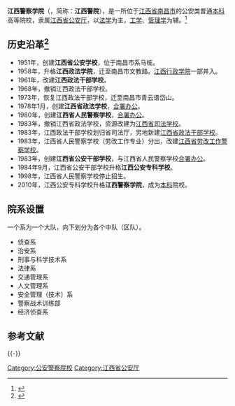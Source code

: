 {{Primarysources|time=2020-12-13T01:26:03+00:00}}
{{高校
| 名称 = 江西警察学院
| 外文名 = Jiangxi Police Institute
| 图像 = [[File:Jiangxi_Police_Academy_LOGO_2018.png|200px]]
| 图像说明 = 
| 校训 = 
| 建校 = 1951年
| 闭校 = 
| 类型 = 公安高等院校
| 校长 = 
| 院长 = [[袁志坚|袁志坚]]
| 书记 = [[胡朗民|胡朗民]]
| 教师 = 
| 职工 = 
| 学生 = 5000余人
| 地址 = {{CHN}}[[江西省|江西省]][[南昌市|南昌市]][[新建县|新建县]]兴湾大道1666号
| 校园环境 = 
| 面积 = 2200余亩
| 代表色 = 
| 隶属 = [[江西省公安厅|江西省公安厅]]
| 邮编 = 330103
| 电话 = 
| 网站 = http://www.jxga.edu.cn/
| 标志 = 
| 脚注 = 
}}

'''江西警察学院'''（{{lang-en|'''Jiangxi Police Institute'''}}，简称：'''江西警院'''），是一所位于[[江西省|江西省]][[南昌市|南昌市]]的公安类普通[[本科|本科]]高等院校，隶属[[江西省公安厅|江西省公安厅]]，以[[法学|法学]]为主，[[工学|工学]]、[[管理学|管理学]]为辅。<ref>{{Cite web |url=http://www.jxga.com/xqzl/xqzl.jsp |title=江西警察学院：学校简介 |access-date=2011-04-04 |archive-date=2014-10-08 |archive-url=https://web.archive.org/web/20141008065131/http://jxga.com/xqzl/xqzl.jsp |dead-url=yes }}</ref>

== 历史沿革<ref>{{Cite web |url=http://www.jxga.com/xqzl/lsbg.jsp |title=历史沿革 |access-date=2011-04-04 |archive-date=2014-10-10 |archive-url=https://web.archive.org/web/20141010032857/http://jxga.com/xqzl/lsbg.jsp |dead-url=yes }}</ref> ==
*1951年，创建'''江西省公安学校'''，位于南昌市系马桩。
*1958年，升格'''江西政法学院'''，迁至南昌市文教路。[[江西行政学院|江西行政学院]]一部并入。
*1961年，改建'''江西政法干部学校'''。
*1968年，撤销江西政法干部学校。
*1973年，恢复江西政法干部学校，迁至南昌市青云谱岱山。
*1978年1月，创建'''江西省政法学校'''，[[合署办公|合署办公]]。
*1980年，创建'''江西省人民警察学校'''，[[合署办公|合署办公]]。
*1983年，撤销江西省政法学校，资源改建为[[江西省司法学校|江西省司法学校]]。
*1983年，江西政法干部学校划归省司法厅，另地新建[[江西省政法干部学校|江西省政法干部学校]]。
*1983年，江西省人民警察学校（劳改工作专业）分出，改建[[江西省劳改工作警察学校|江西省劳改工作警察学校]]。
*1983年，创建'''江西省公安干部学校'''，与江西省人民警察学校[[合署办公|合署办公]]。
*1984年9月，江西省公安干部学校升格'''江西公安专科学校'''。
*1998年，江西省人民警察学校停止招生。
*2010年，江西公安专科学校升格'''江西警察学院'''，成为[[本科|本科]]院校。
 
==院系设置==
一个系为一个大队，向下划分为各个中队（区队）。
* 侦查系
* 治安系
* 刑事与科学技术系
* 法律系
* 交通管理系
* 人文管理系
* 安全管理（技术）系
* 警察战术训练部
* 经济侦查系

== 参考文献 ==
{{Reflist|2}}

{{-}}
{{公安院校}}
{{江西高等院校}}

[[Category:公安警察院校|Category:公安警察院校]]
[[Category:江西省公安厅|Category:江西省公安厅]]